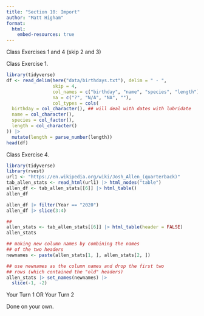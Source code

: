 ```yaml
---
title: "Section 10: Import"
author: "Matt Higham"
format: 
  html:
    embed-resources: true
---
```


Class Exercises 1 and 4 (skip 2 and 3)

Class Exercise 1.

```r
library(tidyverse)
df <- read_delim(here("data/birthdays.txt"), delim = " - ",
                 skip = 4,
                 col_names = c("birthday", "name", "species", "length"),
                 na = c("?", "N/A", "NA", ""),
                 col_types = cols(
  birthday = col_character(), ## will deal with dates with lubridate
  name = col_character(),
  species = col_factor(),
  length = col_character()
)) |>
  mutate(length = parse_number(length))
head(df)
```

Class Exercise 4.

```r
library(tidyverse)
library(rvest)
url1 <- "https://en.wikipedia.org/wiki/Josh_Allen_(quarterback)"
tab_allen_stats <- read_html(url1) |> html_nodes("table")
allen_df <- tab_allen_stats[[6]] |> html_table()
allen_df

allen_df |> filter(Year == "2020")
allen_df |> slice(3:4)
```

```r
## 
allen_stats <- tab_allen_stats[[6]] |> html_table(header = FALSE) 
allen_stats

## making new column names by combining the names
## of the two headers
newnames <- paste(allen_stats[1, ], allen_stats[2, ])

## use newnames as the column names and drop the first two
## rows (which contained the "old" headers)
allen_stats |> set_names(newnames) |>
  slice(-1, -2)
```

Your Turn 1 OR Your Turn 2

Done on your own.


